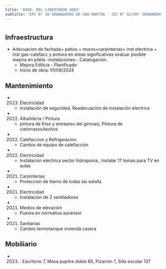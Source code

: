 ```yaml
---
title: 'AVDA. DEL LIBERTADOR 4903'
subtitle: 'EPC N° 30 GRANADEROS DE SAN MARTIN - JIC N° 02/09° GRANADEROS DE SAN MARTIN - ESCUELA DE MAESTROS ([A] 07)'
---
```


#
## Infraestructura

* Adecuacion de fachada+  patios + muros+carpinterias+   inst electrica + inst gas-calefacc y pintura en areas significativas evaluar posible mejora en pileta -instalaciones-. Catalogación. 
    + Mejora Edilicia - Planificado 
    + Inicio de obra: 01/08/2024 






## Mantenimiento

*  (2023) Electricidad 
    + instalación de seguridad, Readecuación de instalación electrica

*  (2022) Albañileria / Pintura 
    + pintura de friso y entrepiso del gimnasi, Pintura de cielorrasos/techos

*  (2022) Calefaccion y Refrigeracion 
    + Cambio de equipo de calefacción

*  (2022) Electricidad 
    + Instalación eléctrica sector hidroponia., Instalar 17 tomas para TV en aulas

*  (2021) Carpinterías 
    + Protección de hierro de todas las estufa

*  (2021) Electricidad 
    + Instalacion de 2 ventiladores

*  (2021) Medios de elevación 
    + Puesta en normativa ascensor

*  (2021) Sanitarias 
    + Cambio termotanque vivienda casera





## Mobiliario

*  (2023) : Escritorio 7, Mesa pupitre doble 65, Pizarrón 1, Silla escolar 137 



